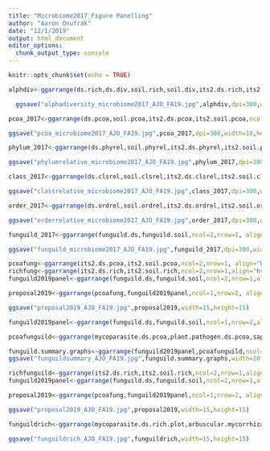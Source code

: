 ```yaml
---
title: "Microbiome2017_Figure Panelling"
author: "Aaron Onufrak"
date: "12/1/2019"
output: html_document
editor_options: 
  chunk_output_type: console
---
```


```r
knitr::opts_chunk$set(echo = TRUE)
```

```r
alphdiv<-ggarrange(ds.rich,ds.div,soil.rich,soil.div,its2.ds.rich,its2.ds.div,its2.soil.rich,its2.soil.div,ncol=2,nrow=4, align="hv",common.legend = TRUE, labels=c("A","B","C","D","E","F","G","H"))

  ggsave("alphadiversity_microbiome2017_AJO_FA19.jpg",alphdiv,dpi=300,width=10,height=9)
```

```r
pcoa_2017<-ggarrange(ds.pcoa,soil.pcoa,its2.ds.pcoa,its2.soil.pcoa,ncol=2,nrow=2, align="hv",common.legend = TRUE, labels=c("A","B","C","D"))

ggsave("pcoa_microbiome2017_AJO_FA19.jpg",pcoa_2017,dpi=300,width=10,height=9)
```

```r
phylum_2017<-ggarrange(ds.phyrel,soil.phyrel,its2.ds.phyrel,its2.soil.phyrel,ncol=2,nrow=2, align="hv", labels=c("A","B","C","D"))

ggsave("phylumrelative_microbiome2017_AJO_FA19.jpg",phylum_2017,dpi=300,width=10,height=9)
```

```r
class_2017<-ggarrange(ds.clsrel,soil.clsrel,its2.ds.clsrel,its2.soil.clsrel,ncol=2,nrow=2, align="hv", labels=c("A","B","C","D"))

ggsave("classrelative_microbiome2017_AJO_FA19.jpg",class_2017,dpi=300,width=15,height=9)
```


```r
order_2017<-ggarrange(ds.ordrel,soil.ordrel,its2.ds.ordrel,its2.soil.ordrel,ncol=2,nrow=2, align="hv", labels=c("A","B","C","D"))

ggsave("orderrelative_microbiome2017_AJO_FA19.jpg",order_2017,dpi=300,width=15,height=9)
```

```r
funguild_2017<-ggarrange(funguild.ds,funguild.soil,ncol=2,nrow=1, align="hv", labels=c("A","B"))

ggsave("funguild_microbiome2017_AJO_FA19.jpg",funguild_2017,dpi=300,width=15,height=9)
```

```r
pcoafung<-ggarrange(its2.ds.pcoa,its2.soil.pcoa,ncol=2,nrow=1, align="hv",common.legend = TRUE, labels=c("A","B"))
richfung<-ggarrange(its2.ds.rich,its2.soil.rich,ncol=2,nrow=1,align="hv",common.legend=TRUE,labels=c("C","D"))
funguild2019panel<-ggarrange(funguild.ds,funguild.soil,ncol=2,nrow=1,align="hv", labels=c("C","D"))

proposal2019<-ggarrange(pcoafung,funguild2019panel,ncol=1,nrow=2, align="hv")

ggsave("proposal2019_AJO_FA19.jpg",proposal2019,width=15,height=15)
```

```r
funguild2019panel<-ggarrange(funguild.ds,funguild.soil,ncol=1,nrow=2,align="hv", labels=c("A","B"))

pcoafunguild<-ggarrange(mycoparasite.ds.pcoa,plant.pathogen.ds.pcoa,saprotroph.ds.pcoa,arbuscular.mycorrhizae.soil.pcoa,mycoparasite.soil.pcoa,plant.pathogen.soil.pcoa,ncol=3,nrow=2, align="hv",common.legend = TRUE, labels=c("C","D","E","F","G","H"))

funguild.summary.graphs<-ggarrange(funguild2019panel,pcoafunguild,ncol=2,nrow=1)
ggsave("funguildsummary_AJO_FA19.jpg",funguild.summary.graphs,width=20,height=15,dpi=300)

richfunguild<-ggarrange(its2.ds.rich,its2.soil.rich,ncol=2,nrow=1,align="hv",common.legend=TRUE,labels=c("C","D"))
funguild2019panel<-ggarrange(funguild.ds,funguild.soil,ncol=2,nrow=1,align="hv", labels=c("C","D"))

proposal2019<-ggarrange(pcoafung,funguild2019panel,ncol=1,nrow=2, align="hv")

ggsave("proposal2019_AJO_FA19.jpg",proposal2019,width=15,height=15)
```

```r
funguildrich<-ggarrange(mycoparasite.ds.rich.plot,arbuscular.mycorrhizae.soil.rich.plot,plant.pathogen.ds.rich.plot,mycoparasite.soil.rich.plot,  saprotroph.ds.rich.plot,plant.pathogen.soil.rich.plot,labels=c("A","B","C","D","E","F"), ncol=2,nrow=3, align="hv",common.legend=TRUE)

ggsave("funguildrich_AJO_FA19.jpg",funguildrich,width=15,height=15)
```

